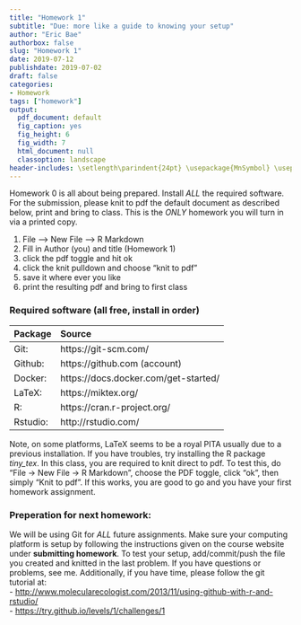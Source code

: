 ```yaml
---
title: "Homework 1"
subtitle: "Due: more like a guide to knowing your setup"
author: "Eric Bae"
authorbox: false
slug: "Homework 1"
date: 2019-07-12
publishdate: 2019-07-02
draft: false
categories:
- Homework
tags: ["homework"]
output:
  pdf_document: default
  fig_caption: yes
  fig_height: 6
  fig_width: 7
  html_document: null
  classoption: landscape
header-includes: \setlength\parindent{24pt} \usepackage{MnSymbol} \usepackage{mathrsfs}
---
```


Homework 0 is all about being prepared.  Install *ALL* the required software.  For the submission, please knit to pdf the default document as described below, print and bring to class.  This is the *ONLY* homework you will turn in via a printed copy.

1. File --> New File --> R Markdown
2. Fill in Author (you) and title (Homework 1)
3. click the pdf toggle and hit ok
4. click the knit pulldown and choose "knit to pdf"
5. save it where ever you like
6. print the resulting pdf and bring to first class

### Required software (all free, install in order)

Package         Source
-------         --------------------------------
Git:            https://git-scm.com/
Github:         https://github.com (account) 
Docker:         https://docs.docker.com/get-started/
LaTeX:          https://miktex.org/
R:              https://cran.r-project.org/  
Rstudio:        http://rstudio.com/  
-------         --------------------------------

Note, on some platforms, LaTeX seems to be a royal PITA usually due to a previous installation.  If you have troubles, try installing the R package *tiny_tex*.  In this class, you are required to knit direct to pdf.  To test this, do "File -> New File -> R Markdown", choose the PDF toggle, click "ok", then simply "Knit to pdf".  If this works, you are good to go and you have your first homework assignment.

### Preperation for next homework:  
We will be using Git for *ALL* future assignments.  Make sure your computing platform is setup by following the instructions given on the course website under __submitting homework__.  To test your setup, add/commit/push the file you created and knitted in the last problem.  If you have questions or problems, see me.  Additionally, if you have time, please follow the git tutorial at:  
- <http://www.molecularecologist.com/2013/11/using-github-with-r-and-rstudio/>  
- <https://try.github.io/levels/1/challenges/1>
